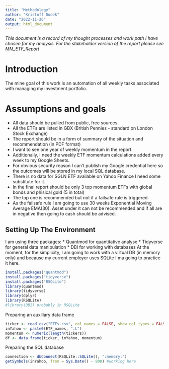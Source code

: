 ```yaml
---
title: "Methodology"
author: "Kristoff Dudek"
date: "2022-11-26"
output: html_document
---
```

*This document is a record of my thought processes and work path I have chosen for my analysis. For the stakeholder version of the report please see MM_ETF_Report*

# Introduction
The mine goal of this work is an automation of all weekly tasks associated with managing my investment portfolio.

# Assumptions and goals
* All data should be pulled from public, free sources.
* All the ETFs are listed in GBX (British Pennies - standard on London Stock Exchange)
* The report should be in a form of summary of the situation and recommendation (in PDF format)
* I want to see one year of weekly momentum in the report.
* Additionally, I need the weekly ETF momentum calculations added every week to my Google Sheets.
* For obvious security reason I can't publish my Google credential here so the outcomes will be stored in my local SQL database.
* There is no data for SGLN ETF available on Yahoo Finance I need some substitute for it.
* In the final report should be only 3 top momentum ETFs with global bonds and phisical gold (5 in total)
* The top one is recommended but not if a failsafe rule is triggered.
* As the failsafe rule I am going to use 30 weeks Exponential Moving Average EMA(30). Asset under it can not be recommended and if all are in negative then going to cash should be advised.


## Setting Up The Environment

I am using three packages:
* Quantmod for quantitative analyse
* Tidyverse for general data manipulation
* DBI for working with databases
At the moment, for the simplicity, I am going to work with a virtual DB (in memory only) and because my current employer uses SQLite I ma going to practice it here.

```r
install.packages("quantmod")
install.packages("tidyverse")
install.packages("RSQLite")
library(quantmod)
library(tidyverse)
library(dplyr)
library(RSQLite)
#library(DBI) probably in RSQLite
```
Preparing an auxiliary data frame
```r
ticker <- read_csv("ETFs.csv", col_names = FALSE, show_col_types = FALSE)  %>% as.character()
inYahoo <- paste0(ETF_names, ".L")
momentum <- numeric(length(tickers))
df <- data.frame(ticker, inYahoo, momentum)
```
Preparing the SQL database
```r
connection <- dbConnect(RSQLite::SQLite(), ":memory:")
getSymbols(inYahoo, from = Sys.Date() - 800) #working here
```
